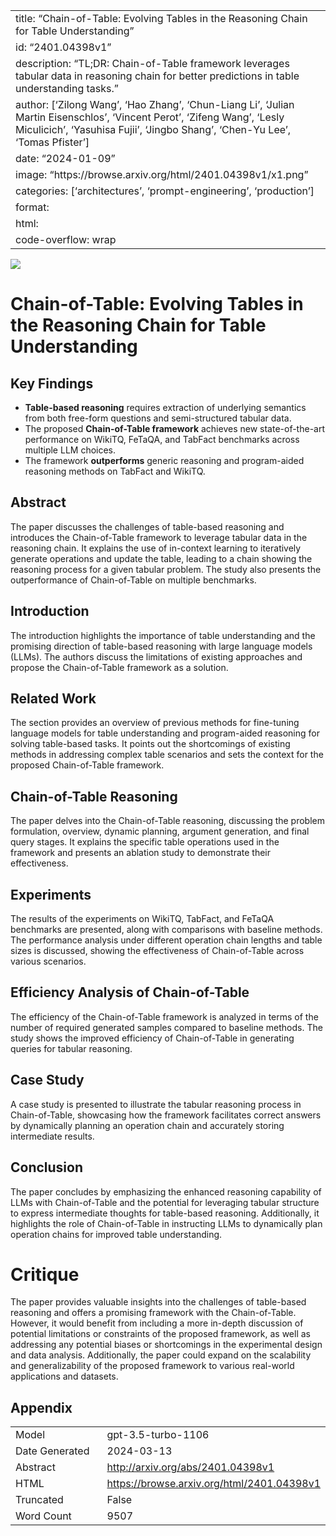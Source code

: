 
---
title: "Chain-of-Table: Evolving Tables in the Reasoning Chain for Table Understanding"
id: "2401.04398v1"
description: "TL;DR: Chain-of-Table framework leverages tabular data in reasoning chain for better predictions in table understanding tasks."
author: ['Zilong Wang', 'Hao Zhang', 'Chun-Liang Li', 'Julian Martin Eisenschlos', 'Vincent Perot', 'Zifeng Wang', 'Lesly Miculicich', 'Yasuhisa Fujii', 'Jingbo Shang', 'Chen-Yu Lee', 'Tomas Pfister']
date: "2024-01-09"
image: "https://browse.arxiv.org/html/2401.04398v1/x1.png"
categories: ['architectures', 'prompt-engineering', 'production']
format:
  html:
    code-overflow: wrap
---

![](https://browse.arxiv.org/html/2401.04398v1/x1.png)

# Chain-of-Table: Evolving Tables in the Reasoning Chain for Table Understanding

## Key Findings
- **Table-based reasoning** requires extraction of underlying semantics from both free-form questions and semi-structured tabular data.
- The proposed **Chain-of-Table framework** achieves new state-of-the-art performance on WikiTQ, FeTaQA, and TabFact benchmarks across multiple LLM choices.
- The framework **outperforms** generic reasoning and program-aided reasoning methods on TabFact and WikiTQ.

## Abstract
The paper discusses the challenges of table-based reasoning and introduces the Chain-of-Table framework to leverage tabular data in the reasoning chain. It explains the use of in-context learning to iteratively generate operations and update the table, leading to a chain showing the reasoning process for a given tabular problem. The study also presents the outperformance of Chain-of-Table on multiple benchmarks.

## Introduction
The introduction highlights the importance of table understanding and the promising direction of table-based reasoning with large language models (LLMs). The authors discuss the limitations of existing approaches and propose the Chain-of-Table framework as a solution.

## Related Work
The section provides an overview of previous methods for fine-tuning language models for table understanding and program-aided reasoning for solving table-based tasks. It points out the shortcomings of existing methods in addressing complex table scenarios and sets the context for the proposed Chain-of-Table framework.

## Chain-of-Table Reasoning
The paper delves into the Chain-of-Table reasoning, discussing the problem formulation, overview, dynamic planning, argument generation, and final query stages. It explains the specific table operations used in the framework and presents an ablation study to demonstrate their effectiveness.

## Experiments
The results of the experiments on WikiTQ, TabFact, and FeTaQA benchmarks are presented, along with comparisons with baseline methods. The performance analysis under different operation chain lengths and table sizes is discussed, showing the effectiveness of Chain-of-Table across various scenarios.

## Efficiency Analysis of Chain-of-Table
The efficiency of the Chain-of-Table framework is analyzed in terms of the number of required generated samples compared to baseline methods. The study shows the improved efficiency of Chain-of-Table in generating queries for tabular reasoning.

## Case Study
A case study is presented to illustrate the tabular reasoning process in Chain-of-Table, showcasing how the framework facilitates correct answers by dynamically planning an operation chain and accurately storing intermediate results.

## Conclusion
The paper concludes by emphasizing the enhanced reasoning capability of LLMs with Chain-of-Table and the potential for leveraging tabular structure to express intermediate thoughts for table-based reasoning. Additionally, it highlights the role of Chain-of-Table in instructing LLMs to dynamically plan operation chains for improved table understanding. 

# Critique
The paper provides valuable insights into the challenges of table-based reasoning and offers a promising framework with the Chain-of-Table. However, it would benefit from including a more in-depth discussion of potential limitations or constraints of the proposed framework, as well as addressing any potential biases or shortcomings in the experimental design and data analysis. Additionally, the paper could expand on the scalability and generalizability of the proposed framework to various real-world applications and datasets.

## Appendix

|          |          |
|----------|----------|
| Model     | gpt-3.5-turbo-1106       |
| Date Generated     | 2024-03-13       |
| Abstract | [http://arxiv.org/abs/2401.04398v1](http://arxiv.org/abs/2401.04398v1)        |
| HTML     | [https://browse.arxiv.org/html/2401.04398v1](https://browse.arxiv.org/html/2401.04398v1)       |
| Truncated       | False       |
| Word Count       | 9507       |